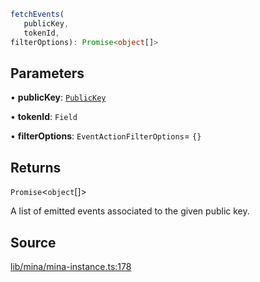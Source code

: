 ```ts
fetchEvents(
   publicKey, 
   tokenId, 
filterOptions): Promise<object[]>
```

## Parameters

• **publicKey**: [`PublicKey`](../../../classes/PublicKey.mdx)

• **tokenId**: `Field`

• **filterOptions**: `EventActionFilterOptions`= `{}`

## Returns

`Promise`\<`object`[]\>

A list of emitted events associated to the given public key.

## Source

[lib/mina/mina-instance.ts:178](https://github.com/o1-labs/o1js/blob/000b9835d52eede806be269b958c57000ff32f72/src/lib/mina/mina-instance.ts#L178)
